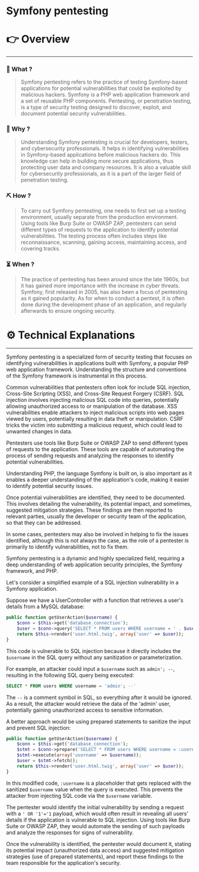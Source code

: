 # Symfony pentesting


# 👉 Overview

---

### 👀 What ?

> Symfony pentesting refers to the practice of testing Symfony-based applications for potential vulnerabilities that could be exploited by malicious hackers. Symfony is a PHP web application framework and a set of reusable PHP components. Pentesting, or penetration testing, is a type of security testing designed to discover, exploit, and document potential security vulnerabilities.
> 

### 🧐 Why ?

> Understanding Symfony pentesting is crucial for developers, testers, and cybersecurity professionals. It helps in identifying vulnerabilities in Symfony-based applications before malicious hackers do. This knowledge can help in building more secure applications, thus protecting user data and company resources. It is also a valuable skill for cybersecurity professionals, as it is a part of the larger field of penetration testing.
> 

### ⛏️ How ?

> To carry out Symfony pentesting, one needs to first set up a testing environment, usually separate from the production environment. Using tools like Burp Suite or OWASP ZAP, pentesters can send different types of requests to the application to identify potential vulnerabilities. The testing process often includes steps like reconnaissance, scanning, gaining access, maintaining access, and covering tracks.
> 

### ⏳ When ?

> The practice of pentesting has been around since the late 1960s, but it has gained more importance with the increase in cyber threats. Symfony, first released in 2005, has also been a focus of pentesting as it gained popularity. As for when to conduct a pentest, it is often done during the development phase of an application, and regularly afterwards to ensure ongoing security.
> 

# ⚙️ Technical Explanations

---

Symfony pentesting is a specialized form of security testing that focuses on identifying vulnerabilities in applications built with Symfony, a popular PHP web application framework. Understanding the structure and conventions of the Symfony framework is instrumental in this process.

Common vulnerabilities that pentesters often look for include SQL injection, Cross-Site Scripting (XSS), and Cross-Site Request Forgery (CSRF). SQL injection involves injecting malicious SQL code into queries, potentially allowing unauthorized access to or manipulation of the database. XSS vulnerabilities enable attackers to inject malicious scripts into web pages viewed by users, potentially resulting in data theft or manipulation. CSRF tricks the victim into submitting a malicious request, which could lead to unwanted changes in data.

Pentesters use tools like Burp Suite or OWASP ZAP to send different types of requests to the application. These tools are capable of automating the process of sending requests and analyzing the responses to identify potential vulnerabilities.

Understanding PHP, the language Symfony is built on, is also important as it enables a deeper understanding of the application's code, making it easier to identify potential security issues.

Once potential vulnerabilities are identified, they need to be documented. This involves detailing the vulnerability, its potential impact, and sometimes, suggested mitigation strategies. These findings are then reported to relevant parties, usually the developer or security team of the application, so that they can be addressed.

In some cases, pentesters may also be involved in helping to fix the issues identified, although this is not always the case, as the role of a pentester is primarily to identify vulnerabilities, not to fix them.

Symfony pentesting is a dynamic and highly specialized field, requiring a deep understanding of web application security principles, the Symfony framework, and PHP.

Let's consider a simplified example of a SQL injection vulnerability in a Symfony application.

Suppose we have a UserController with a function that retrieves a user's details from a MySQL database:

```php
public function getUserAction($username) {
    $conn = $this->get('database_connection');
    $user = $conn->query('SELECT * FROM users WHERE username = ' . $username);
    return $this->render('user.html.twig', array('user' => $user));
}

```

This code is vulnerable to SQL injection because it directly includes the `$username` in the SQL query without any sanitization or parameterization.

For example, an attacker could input a `$username` such as `admin'; --`, resulting in the following SQL query being executed:

```sql
SELECT * FROM users WHERE username = 'admin'; --'

```

The `--` is a comment symbol in SQL, so everything after it would be ignored. As a result, the attacker would retrieve the data of the 'admin' user, potentially gaining unauthorized access to sensitive information.

A better approach would be using prepared statements to sanitize the input and prevent SQL injection:

```php
public function getUserAction($username) {
    $conn = $this->get('database_connection');
    $stmt = $conn->prepare('SELECT * FROM users WHERE username = :username');
    $stmt->execute(array('username' => $username));
    $user = $stmt->fetch();
    return $this->render('user.html.twig', array('user' => $user));
}

```

In this modified code, `:username` is a placeholder that gets replaced with the sanitized `$username` value when the query is executed. This prevents the attacker from injecting SQL code via the `$username` variable.

The pentester would identify the initial vulnerability by sending a request with a `' OR '1'='1` payload, which would often result in revealing all users' details if the application is vulnerable to SQL injection. Using tools like Burp Suite or OWASP ZAP, they would automate the sending of such payloads and analyze the responses for signs of vulnerability.

Once the vulnerability is identified, the pentester would document it, stating its potential impact (unauthorized data access) and suggested mitigation strategies (use of prepared statements), and report these findings to the team responsible for the application's security.

